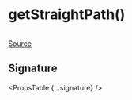
# getStraightPath()

```ts

```

[Source](https://github.com/wbkd/react-flow/blob/961d1295b4f056dec6532ff785a3cc1de60dc1f6/packages/system/src/utils/edges/straight-edge.ts#L10C1-L15C108)

## Signature

<PropsTable {...signature} />

